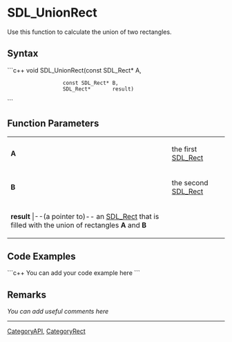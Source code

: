 <!-- pragma section-numbers off -->
<!-- pragma disable-camelcase -->

= SDL_UnionRect =
Use this function to calculate the union of two rectangles.


== Syntax ==
```c++
void SDL_UnionRect(const SDL_Rect* A,
                   const SDL_Rect* B,
                   SDL_Rect*       result)
```

== Function Parameters ==
{|
|'''A'''
|the first [[SDL_Rect]]
|-
|'''B'''
|the second [[SDL_Rect]]
|-
|'''result'''
|--(a pointer to)-- an [[SDL_Rect]] that is filled with the union of rectangles '''A''' and '''B'''
|}

== Code Examples ==
```c++
You can add your code example here
```

== Remarks ==
''You can add useful comments here''

----
[[CategoryAPI]], [[CategoryRect]]
